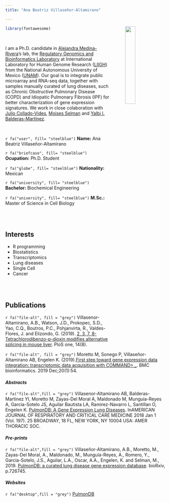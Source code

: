 ```yaml
---
title: "Ana Beatriz Villaseñor-Altamirano"

---
```



<img src="images/yo-photo.jpg" style="width:25%; margin-left: 50px" align="right">


```r
library(fontawesome)
```



<br>

I am a Ph.D. candidate in [Alejandra Medina-Rivera](http://liigh.unam.mx/profile/dra-alejandra-medina-rivera/)'s lab, the [Regulatory Genomics and Bioinformatics Laboratory](http://liigh.unam.mx/amedina/) at International Laboratory for Human Genome Research ([LIIGH](http://liigh.unam.mx/)) from the National Autonomous University of Mexico ([UNAM](https://www.unam.mx/)). Our goal is to integrate public microarray and RNA-seq data, together with samples manually curated of lung diseases, such as Chronic Obstructive Pulmonary Disease (COPD) and Idiopatic Pulmonary Fibrosis (IPF) for better characterization of gene expression signatures. We work in close colaboration with [Julio Collado-Vides](http://www.ccg.unam.mx/pedro-julio-collado-vides/), [Moises Selman](https://es.wikipedia.org/wiki/Mois%C3%A9s_Selman) and [Yalbi I. Balderas-Martínez](https://scholar.google.com.mx/citations?user=2hvieWAAAAAJ&hl=es).

<br> 

 `r fa("user", fill= "steelblue")` __Name:__ Ana Beatriz Villaseñor-Altamirano
 
 `r fa("briefcase", fill= "steelblue")` __Ocupation:__ Ph.D. Student
 
 `r fa("globe", fill= "steelblue")` __Nationality:__ Mexican
 
 `r fa("university", fill= "steelblue")` __Bachelor:__ Biochemical Engineering 
 
 `r fa("university", fill= "steelblue")` __M.Sc.:__ Master of Science in Cell Biology



<br><br>


## Interests

* R programming 
* Biostatistics
* Transcriptomics
* Lung diseases
* Single Cell
* Cancer

<br><br>


## Publications

 `r fa("file-alt", fill = "grey")` Villasenor-Altamirano, A.B., Watson, J.D., Prokopec, S.D., Yao, C.Q., Boutros, P.C., Pohjanvirta, R., Valdes-Flores, J. and Elizondo, G. (2019). [2, 3, 7, 8-Tetrachlorodibenzo-p-dioxin modifies alternative splicing in mouse liver](https://journals.plos.org/plosone/article/file?type=printable&id=10.1371/journal.pone.0219747). PloS one, 14(8).


 `r fa("file-alt", fill = "grey")`  Moretto M, Sonego P, Villaseñor-Altamirano AB, Engelen K. (2019).[First step toward gene expression data integration: transcriptomic data acquisition with COMMAND> _](https://bmcbioinformatics.biomedcentral.com/articles/10.1186/s12859-019-2643-6). BMC bioinformatics. 2019 Dec;20(1):54.

#### *Abstracts*

 `r fa("file-alt",fill = "grey")`  Villasenor-Altamirano AB, Balderas-Martinez YI, Moretto M, Zayas-Del Moral A, Maldonado M, Munguia-Reyes A, Garcia-Sotelo JS, Aguilar Bautista LA, Ramirez-Navarro L, Santillan O, Engelen K. [PulmonDB: A Gene Expression Lung Diseases](https://www.atsjournals.org/doi/abs/10.1164/ajrccm-conference.2018.197.1_MeetingAbstracts.A7686). InAMERICAN JOURNAL OF RESPIRATORY AND CRITICAL CARE MEDICINE 2018 Jan 1 (Vol. 197). 25 BROADWAY, 18 FL, NEW YORK, NY 10004 USA: AMER THORACIC SOC.

#### *Pre-prints*

 `r fa("file-alt",fill = "grey")` Villaseñor-Altamirano, A.B., Moretto, M., Zayas-Del Moral, A., Maldonado, M., Munguía-Reyes, A., Romero, Y., García-Sotelo, J.S., Aguilar, L.A., Oscar, A.A., Engelen, K. and Selman, M., 2019. [PulmonDB: a curated lung disease gene expression database](https://www.biorxiv.org/content/10.1101/726745v1.abstract). bioRxiv, p.726745.


#### *Websites*

 `r fa("desktop",fill = "grey")` [PulmonDB](http://pulmondb.liigh.unam.mx/)

